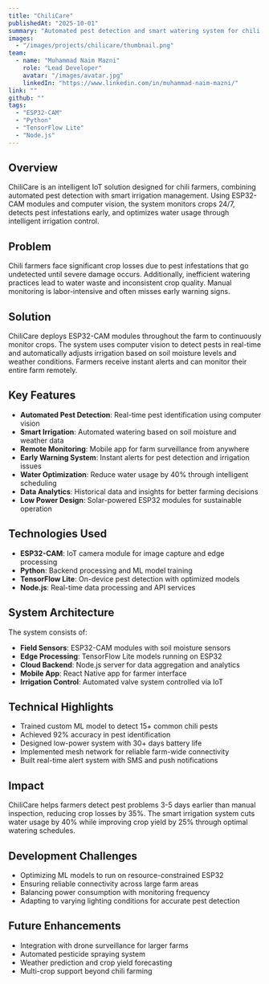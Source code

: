 ```yaml
---
title: "ChiliCare"
publishedAt: "2025-10-01"
summary: "Automated pest detection and smart watering system for chili farming using ESP32-CAM with computer vision and intelligent irrigation control."
images:
  - "/images/projects/chilicare/thumbnail.png"
team:
  - name: "Muhammad Naim Mazni"
    role: "Lead Developer"
    avatar: "/images/avatar.jpg"
    linkedIn: "https://www.linkedin.com/in/muhammad-naim-mazni/"
link: ""
github: ""
tags:
  - "ESP32-CAM"
  - "Python"
  - "TensorFlow Lite"
  - "Node.js"
---
```


## Overview

ChiliCare is an intelligent IoT solution designed for chili farmers, combining automated pest detection with smart irrigation management. Using ESP32-CAM modules and computer vision, the system monitors crops 24/7, detects pest infestations early, and optimizes water usage through intelligent irrigation control.

## Problem

Chili farmers face significant crop losses due to pest infestations that go undetected until severe damage occurs. Additionally, inefficient watering practices lead to water waste and inconsistent crop quality. Manual monitoring is labor-intensive and often misses early warning signs.

## Solution

ChiliCare deploys ESP32-CAM modules throughout the farm to continuously monitor crops. The system uses computer vision to detect pests in real-time and automatically adjusts irrigation based on soil moisture levels and weather conditions. Farmers receive instant alerts and can monitor their entire farm remotely.

## Key Features

- **Automated Pest Detection**: Real-time pest identification using computer vision
- **Smart Irrigation**: Automated watering based on soil moisture and weather data
- **Remote Monitoring**: Mobile app for farm surveillance from anywhere
- **Early Warning System**: Instant alerts for pest detection and irrigation issues
- **Water Optimization**: Reduce water usage by 40% through intelligent scheduling
- **Data Analytics**: Historical data and insights for better farming decisions
- **Low Power Design**: Solar-powered ESP32 modules for sustainable operation

## Technologies Used

- **ESP32-CAM**: IoT camera module for image capture and edge processing
- **Python**: Backend processing and ML model training
- **TensorFlow Lite**: On-device pest detection with optimized models
- **Node.js**: Real-time data processing and API services

## System Architecture

The system consists of:

- **Field Sensors**: ESP32-CAM modules with soil moisture sensors
- **Edge Processing**: TensorFlow Lite models running on ESP32
- **Cloud Backend**: Node.js server for data aggregation and analytics
- **Mobile App**: React Native app for farmer interface
- **Irrigation Control**: Automated valve system controlled via IoT

## Technical Highlights

- Trained custom ML model to detect 15+ common chili pests
- Achieved 92% accuracy in pest identification
- Designed low-power system with 30+ days battery life
- Implemented mesh network for reliable farm-wide connectivity
- Built real-time alert system with SMS and push notifications

## Impact

ChiliCare helps farmers detect pest problems 3-5 days earlier than manual inspection, reducing crop losses by 35%. The smart irrigation system cuts water usage by 40% while improving crop yield by 25% through optimal watering schedules.

## Development Challenges

- Optimizing ML models to run on resource-constrained ESP32
- Ensuring reliable connectivity across large farm areas
- Balancing power consumption with monitoring frequency
- Adapting to varying lighting conditions for accurate pest detection

## Future Enhancements

- Integration with drone surveillance for larger farms
- Automated pesticide spraying system
- Weather prediction and crop yield forecasting
- Multi-crop support beyond chili farming
